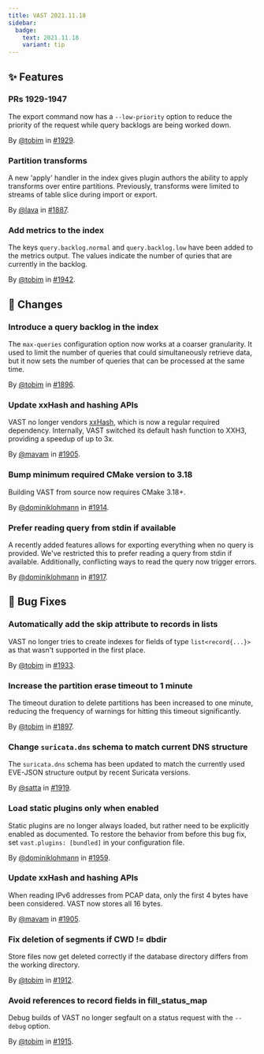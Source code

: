 ```yaml
---
title: VAST 2021.11.18
sidebar:
  badge:
    text: 2021.11.18
    variant: tip
---
```


## ✨ Features

### PRs 1929-1947

The export command now has a `--low-priority` option to reduce the priority of
the request while query backlogs are being worked down.

By [@tobim](https://github.com/tobim) in [#1929](https://github.com/tenzir/tenzir/pull/1929).

### Partition transforms

A new 'apply' handler in the index gives plugin authors the ability to
apply transforms over entire partitions. Previously, transforms were
limited to streams of table slice during import or export.

By [@lava](https://github.com/lava) in [#1887](https://github.com/tenzir/tenzir/pull/1887).

### Add metrics to the index

The keys `query.backlog.normal` and `query.backlog.low` have been added to the
metrics output. The values indicate the number of quries that are currently in
the backlog.

By [@tobim](https://github.com/tobim) in [#1942](https://github.com/tenzir/tenzir/pull/1942).

## 🔄 Changes

### Introduce a query backlog in the index

The `max-queries` configuration option now works at a coarser granularity. It
used to limit the number of queries that could simultaneously retrieve data,
but it now sets the number of queries that can be processed at the same time.

By [@tobim](https://github.com/tobim) in [#1896](https://github.com/tenzir/tenzir/pull/1896).

### Update xxHash and hashing APIs

VAST no longer vendors [xxHash](https://github.com/Cyan4973/xxHash), which is
now a regular required dependency. Internally, VAST switched its default hash
function to XXH3, providing a speedup of up to 3x.

By [@mavam](https://github.com/mavam) in [#1905](https://github.com/tenzir/tenzir/pull/1905).

### Bump minimum required CMake version to 3.18

Building VAST from source now requires CMake 3.18+.

By [@dominiklohmann](https://github.com/dominiklohmann) in [#1914](https://github.com/tenzir/tenzir/pull/1914).

### Prefer reading query from stdin if available

A recently added features allows for exporting everything when no query is
provided. We've restricted this to prefer reading a query from stdin if
available. Additionally, conflicting ways to read the query now trigger errors.

By [@dominiklohmann](https://github.com/dominiklohmann) in [#1917](https://github.com/tenzir/tenzir/pull/1917).

## 🐛 Bug Fixes

### Automatically add the skip attribute to records in lists

VAST no longer tries to create indexes for fields of type `list<record{...}>` as
that wasn't supported in the first place.

By [@tobim](https://github.com/tobim) in [#1933](https://github.com/tenzir/tenzir/pull/1933).

### Increase the partition erase timeout to 1 minute

The timeout duration to delete partitions has been increased to one minute,
reducing the frequency of warnings for hitting this timeout significantly.

By [@tobim](https://github.com/tobim) in [#1897](https://github.com/tenzir/tenzir/pull/1897).

### Change `suricata.dns` schema to match current DNS structure

The `suricata.dns` schema has been updated to match the currently used
EVE-JSON structure output by recent Suricata versions.

By [@satta](https://github.com/satta) in [#1919](https://github.com/tenzir/tenzir/pull/1919).

### Load static plugins only when enabled

Static plugins are no longer always loaded, but rather need to be explicitly
enabled as documented. To restore the behavior from before this bug fix, set
`vast.plugins: [bundled]` in your configuration file.

By [@dominiklohmann](https://github.com/dominiklohmann) in [#1959](https://github.com/tenzir/tenzir/pull/1959).

### Update xxHash and hashing APIs

When reading IPv6 addresses from PCAP data, only the first 4 bytes have been
considered. VAST now stores all 16 bytes.

By [@mavam](https://github.com/mavam) in [#1905](https://github.com/tenzir/tenzir/pull/1905).

### Fix deletion of segments if CWD != dbdir

Store files now get deleted correctly if the database directory differs from the
working directory.

By [@tobim](https://github.com/tobim) in [#1912](https://github.com/tenzir/tenzir/pull/1912).

### Avoid references to record fields in fill_status_map

Debug builds of VAST no longer segfault on a status request with the `--debug`
option.

By [@tobim](https://github.com/tobim) in [#1915](https://github.com/tenzir/tenzir/pull/1915).